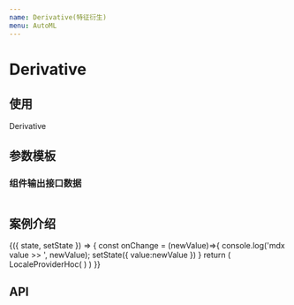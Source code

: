 ```yaml
---
name: Derivative(特征衍生)
menu: AutoML
---
```




# Derivative

## 使用
Derivative


## 参数模板

### 组件输出接口数据
```
```

## 案例介绍
<Playground>
  <State initial={{disabled: false, value: value}}>
    {({ state, setState }) => {
      const onChange = (newValue)=>{
        console.log('mdx value >> ', newValue);
        setState({
          value:newValue
        })
      }
      return (
        LocaleProviderHoc(
          <AutoML.Derivative 
            data={data} 
            collapseData={collapseData}
            value={state.value} 
            onChange={onChange}
          >
          </AutoML.Derivative>
        )
      )
    }}
  </State>
</Playground>


## API

<PropsTable of={AutoML.Derivative} />
